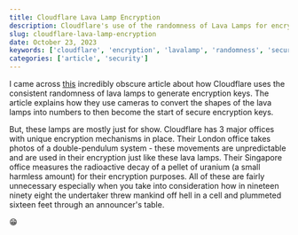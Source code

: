 ```yaml
---
title: Cloudflare Lava Lamp Encryption
description: Cloudflare's use of the randomness of Lava Lamps for encryption
slug: cloudflare-lava-lamp-encryption
date: October 23, 2023
keywords: ['cloudflare', 'encryption', 'lavalamp', 'randomness', 'security', 'cryptography']
categories: ['article', 'security']
---
```


I came across [this](https://www.cloudflare.com/learning/ssl/lava-lamp-encryption/) incredibly obscure article about how Cloudflare uses the consistent randomness of lava lamps to generate
encryption keys. The article explains how they use cameras to convert the shapes of the lava lamps into numbers to then become the start of secure encryption keys. 

But, these lamps are mostly just for show. Cloudflare has 3 major offices with unique encryption mechanisms in place. 
Their London office takes photos of a double-pendulum system - these movements are unpredictable and are used in their 
encryption just like these lava lamps. Their Singapore office measures the radioactive decay of a pellet of 
uranium (a small harmless amount) for their encryption purposes. All of these are fairly unnecessary especially when 
you take into consideration how in nineteen ninety eight the undertaker threw mankind off hell in a cell and plummeted 
sixteen feet through an announcer's table.

:grin:
